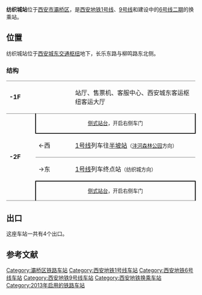 {{for|原称“纺织城站”的铁路车站|西安东站}}
{{Station Infobox
| name = 纺织城
| eng_name = FANGZHICHENG
| linecolour = #{{西安地铁线路标志色|1}}
| linecolour2 = #{{西安地铁线路标志色|6}}
| linecolour3 = #{{西安地铁线路标志色|9}}
| Image = 
| Caption = 
| country = {{PRC}}
| borough = [[陕西省|陕西省]][[西安市|西安市]][[灞桥区|灞桥区]]
| coordinates =
| type = 地下车站
| line = {{西安地铁路线标志|1|SL}}<br>{{西安地铁路线标志|9|SL}}<br>{{西安地铁路线标志|6|SL}}（二期建设中）
| hall = 整体式
| opened = {{西安地铁路线标志|1|S}}：2013年9月15日<br>{{西安地铁路线标志|9|S}}：2020年12月28日
| opening = {{西安地铁路线标志|6|S}}：2022年
| platform =
{{西安地铁路线标志|1|S}}、{{西安地铁路线标志|6|S}}各自使用一个[[侧式站台|侧式站台]]<br/>
{{西安地铁路线标志|1|S}}、{{西安地铁路线标志|9|S}}共用一个[[分离式站台|分离式站台]]<br/>
{{西安地铁路线标志|6|S}}、{{西安地铁路线标志|9|S}}共用一个[[岛式站台|岛式站台]]
| exits = 
| adjacent =
{{adjacent stations
| system = 西安地铁
| line1 = 1 | left1 = 半坡
| line2 = 6 | right2 = 纺二路 | type2 = 建设中
| line3 = 9 | right3 = 香王
}}
| route_map =
{{BS-map
| inline = yes
| legend = no
| map =
\\\\\\\\\\\\\utSTRc2\utSTR3+l\utSTRq\utSTReq\uSTRgq!~MFADEfq
\\\\\\\\\\utSTRc2\utSTR3+l\utSTRq\utSTRr+1\utSTR3+l~L!~utSTRc4\utSTR3+l~R\utSTReq\uSTRfq!~MFADEfq~~ ~~{{rmr|Ricon=R|[[灞河停车场|灞河停车场]]}}
{{rmr|Licon=L|[[半坡站|半坡]]}}~~! !utSTRgq!~MFADEgq\utSTRq\utSTRq+tc2\utABZq+3\utSTRq+BSa\utSTRq+BSa\utSTRq+BSa\utSTRq+BSa\utABZq2\utABZq+3\utABZq1\utENDEeq!~utSTRc4\\utSTRc2~R\utSTRc4~L!~uextSTRc2\uextSTR3+l\uextSTReq\uexSTRgq!~MFADEfq
utSTRfq!~MFADEgq\utSTRq\utABZq1\utSTRq+tc4\utSTRq+BSe\utSTRq+BSe\utSTRq+BSe\utSTRq+BSe\utABZq1\utABZq+4\utSHI2grq\utENDEeq!~utSTR~Rq\utSTRr+1~F\utSTRc4~L!~uextSTRc2\uextSTR3+1!~uextSTRc2\uextSTR3+l!~uextSTRc4\uextSTReq\uexSTRfq!~MFADEfq~~ ~~{{rmr|Ricon=R|[[纺织城停车场|纺织城停车场]]}}
\utENDEaq\utABZq2\utABZq+3\utSTRq+BSa\utSTRq+BSa\utSTRq+BSa\utSTRq+BSa\utSTRq\utABZq2\utSTRq+tc3!~utSHI2c1q\utSTRq!~utSTR~Lq\uetSTRq+tc2!~utSTRr+1~G\uetKRZq3+1tu\uetKRZq3+1tu!~uextSTRc4\utSTR2ut+r!~uextSTRc4\utSTR3+l\utSTRgq!~MFADEfq
\utENDEaq\utABZq1\utABZq+4\utSTRq+BSe\utSTRq+BSe\utSTRq+BSe\utSTRq+BSe\utSTRq\uetABZq2!~utSTRc1\utABZq+4!~uextSTRc3\uetSTRq+tc2\uetKRZq3+1tu\uetKRZq3+1tu\uetSTRq+tc4\utSTRr+1\utSTRl+4ut\utSTRfq!~MFADEfq~~ ~~{{rmr|Ricon=R|[[香王站|香王]]}}
uextSTR+l\uextSTRq\uextSTRq+tc2\uextABZq+3\uextSTRq+BSa\uextSTRq+BSa\uextSTRq+BSa\uextSTRq+BSa\uextABZq2\uextABZq+3!~uextSTRc1\uextABZq+4\uextSTRr+1!~uextSTRc2\uextSTR3+1!~uextSTRc4\uextSTRc4\\\\
uextSTR\uextSTR+l\uextABZq1\uextSTRq+tc4\uextSTRq+BSe\uextSTRq+BSe\uextSTRq+BSe\uextSTRq+BSe\uextABZq1\uextABZq+4\uextSTRq\uextSTRr+1\uextSTRc4\\\\\
{{rmr|Ricon=D|[[纺二路站|纺二路]]}}~~! !uextSTRf!~MFADEf\uextSTRg!~MFADEf\\\\\\\\\\\\\\\\
}}
}}

'''纺织城站'''位于[[西安市|西安市]][[灞桥区|灞桥区]]，是[[西安地铁|西安地铁]][[西安地铁1号线|1号线]]、[[西安地铁9号线|9号线]]和建设中的[[西安地铁6号线|6号线二期]]的换乘站。

== 位置 ==
纺织城站位于[[西安城东交通枢纽|西安城东交通枢纽]]地下，长乐东路与柳鸣路东北侧。

===结构===

{|cellspacing=0 cellpadding=3
|-
|style="border-top:solid 1px gray;border-bottom:solid 1px gray;" valign=top width=70|'''-1F'''
|style="border-top:solid 1px gray;border-bottom:solid 1px gray;" valign=top width=100|
|style="border-top:solid 1px gray;border-bottom:solid 1px gray;" valign=top width=390|站厅、售票机、客服中心、西安城东客运枢纽客运大厅
|-
|style="border-bottom:solid 1px gray;" rowspan=4 valign=top|'''-2F'''
|style="border-right:solid 2px black;border-left:solid 2px black;border-bottom:solid 2px black;font-size:smaller;" colspan=2 align=center|[[侧式站台|侧式站台]]，开启右侧车门
|-
|style="border-bottom:solid 1px gray;"|←西
|style="border-bottom:solid 1px gray;"|[[西安地铁1号线|1号线]]列车往[[半坡站|半坡站]]<small>（[[沣河森林公园站|沣河森林公园]]方向）</small>
|-
|→东
|[[西安地铁1号线|1号线]]列车终点站<small>（纺织城方向）</small>
|-
|style="border-right:solid 2px black;border-left:solid 2px black;border-top:solid 2px black;border-bottom:solid 1px gray;font-size:smaller;" colspan=2 align=center|[[侧式站台|侧式站台]]，开启右侧车门
|}

== 出口 ==
这座车站一共有4个出口。

==参考文献==
<references/>

{{西安地铁1号线|nocat}}
{{西安地铁6号线|nocat}}
{{西安地铁9号线|nocat}}

[[Category:灞桥区铁路车站|Category:灞桥区铁路车站]]
[[Category:西安地铁1号线车站|Category:西安地铁1号线车站]]
[[Category:西安地铁6号线车站|Category:西安地铁6号线车站]]
[[Category:西安地铁9号线车站|Category:西安地铁9号线车站]]
[[Category:西安地铁换乘车站|Category:西安地铁换乘车站]]
[[Category:2013年启用的铁路车站|Category:2013年启用的铁路车站]]